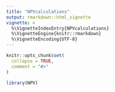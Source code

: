```yaml
---
title: "NPVcalculations"
output: rmarkdown::html_vignette
vignette: >
  %\VignetteIndexEntry{NPVcalculations}
  %\VignetteEngine{knitr::rmarkdown}
  %\VignetteEncoding{UTF-8}
---
```


```r
knitr::opts_chunk$set(
  collapse = TRUE,
  comment = "#>"
)
```

```r
library(NPV)
```
